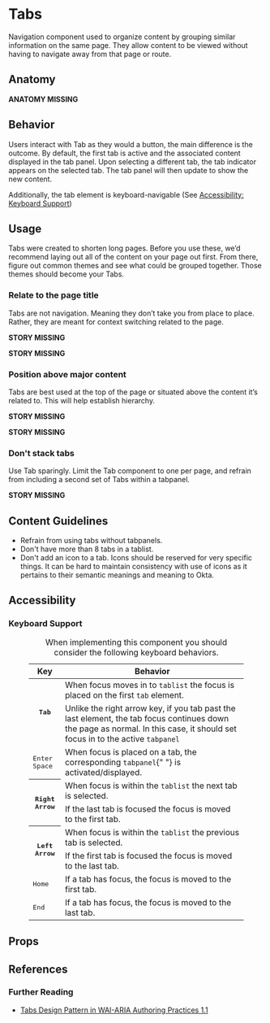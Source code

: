 
# Tabs

Navigation component used to organize content by grouping similar information on the same page. They allow content to be viewed without having to navigate away from that page or route.

## Anatomy

**ANATOMY MISSING**

## Behavior

Users interact with Tab as they would a button, the main difference is the outcome. By default, the first tab is active and the associated content displayed in the tab panel. Upon selecting a different tab, the tab indicator appears on the selected tab. The tab panel will then update to show the new content.

Additionally, the tab element is keyboard-navigable (See [Accessibility: Keyboard Support](#keyboard-support))

<Canvas>
  <Story id="components-tabs--default" />
</Canvas>

## Usage

Tabs were created to shorten long pages. Before you use these, we’d recommend laying
out all of the content on your page out first. From there, figure out common themes and
see what could be grouped together. Those themes should become your Tabs.

### Relate to the page title

Tabs are not navigation. Meaning they don’t take you from place to place. Rather, they are meant for context switching related to the page.

**STORY MISSING**

**STORY MISSING**

### Position above major content

Tabs are best used at the top of the page or situated above the content it’s related to. This will help establish hierarchy.

**STORY MISSING**

**STORY MISSING**

### Don't stack tabs

Use Tab sparingly. Limit the Tab component to one per page, and refrain from including a second set of Tabs within a tabpanel.

**STORY MISSING**

## Content Guidelines

- Refrain from using tabs without tabpanels.
- Don't have more than 8 tabs in a tablist.
- Don't add an icon to a tab. Icons should be reserved for very specific things. It can be hard to maintain consistency with use of icons as it pertains to their semantic meanings and meaning to Okta.

## Accessibility

### Keyboard Support

<figure class="ods-table--figure">
  <table class="ods-table">
    <caption>
      When implementing this component you should consider the following
      keyboard behaviors.
    </caption>
    <thead>
      <tr>
        <th scope="column">Key</th>
        <th scope="column">Behavior</th>
      </tr>
    </thead>
    <tbody>
      <tr>
        <th scope="row" rowspan="2">
          <kbd>Tab</kbd>
        </th>
        <td>
          When focus moves in to <code>tablist</code> the focus is placed on the
          first <code>tab</code> element.
        </td>
      </tr>
      <tr>
        <td>
          Unlike the right arrow key, if you tab past the last element, the tab
          focus continues down the page as normal. In this case, it should set
          focus in to the active <code>tabpanel</code>
        </td>
      </tr>
      <tr>
        <td>
          <kbd>Enter</kbd> <kbd>Space</kbd>
        </td>
        <td>
          When focus is placed on a tab, the corresponding <code>tabpanel</code>{" "}
          is activated/displayed.
        </td>
      </tr>
      <tr>
        <th scope="row" rowspan="2">
          <kbd>Right Arrow</kbd>
        </th>
        <td>
          When focus is within the <code>tablist</code> the next tab is
          selected.
        </td>
      </tr>
      <tr>
        <td>If the last tab is focused the focus is moved to the first tab.</td>
      </tr>
      <tr>
        <th scope="row" rowspan="2">
          <kbd>Left Arrow</kbd>
        </th>
        <td>
          When focus is within the <code>tablist</code> the previous tab is
          selected.
        </td>
      </tr>
      <tr>
        <td>If the first tab is focused the focus is moved to the last tab.</td>
      </tr>
      <tr>
        <td>
          <kbd>Home</kbd>
        </td>
        <td>If a tab has focus, the focus is moved to the first tab.</td>
      </tr>
      <tr>
        <td>
          <kbd>End</kbd>
        </td>
        <td>If a tab has focus, the focus is moved to the last tab.</td>
      </tr>
    </tbody>
  </table>
</figure>

## Props

<ArgsTable />

<ThemeTable componentThemeReducer={theme} />

## References

### Further Reading

- [Tabs Design Pattern in WAI-ARIA Authoring Practices 1.1](https://www.w3.org/TR/wai-aria-practices-1.1/#tabpanel)
